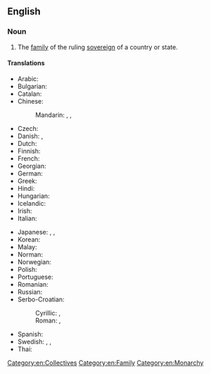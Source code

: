 {{rfd|lang=en}}
==English==

===Noun===
{{en-noun|royal families}}

# The [[family]] of the ruling [[sovereign]] of a country or state.

====Translations====
{{trans-top|family of ruling sovereign}}
* Arabic: {{t|ar|اَلعَائِلَة اَلمَلِّكِية|f}}
* Bulgarian: {{t|bg|кралско семейство|n}}
* Catalan: {{t|ca|família reial|f}}
* Chinese:
*: Mandarin: {{t+|cmn|皇室|tr=huángshì}}, {{t+|cmn|王室|tr=wángshì}}, {{t+|cmn|皇家|tr=huángjiā}}
* Czech: {{t|cs|královská rodina|f}}
* Danish: {{t|da|kongehus|n}}, {{t|da|kongelig familie|c}}
* Dutch: {{t|nl|koninklijke familie|f}}
* Finnish: {{t+|fi|kuningasperhe}}
* French: {{t|fr|famille royale|f}}
* Georgian: {{t|ka|სამეფო ოჯახი}}
* German: {{t|de|königliche Familie|f}}
* Greek: {{t|el|βασιλική οικογένεια|f}}
* Hindi: {{t+|hi|राजकुल|m}}
* Hungarian: {{t|hu|királyi család}}
* Icelandic: {{t|is|konungsfjölskylda|f}}
* Irish: {{t|ga|teaghlach ríoga|m}}
* Italian: {{t|it|famiglia reale|f}}
{{trans-mid}}
* Japanese: {{t+|ja|王室|tr=おうしつ, ōshitsu}}, {{t+|ja|王家|tr=おうけ, ōke}}, {{t+|ja|皇室|tr=こうしつ, kōshitsu}}
* Korean: {{t|ko|왕실}}
* Malay: {{t|ms|keluarga diraja}}
* Norman: {{t|nrf|fanmil'ye rouoyale|f}} {{qualifier|Jersey}}
* Norwegian: {{t|no|kongefamilie|m}}
* Polish: {{t|pl|[[rodzina]] [[królewski|królewska]]|f}}
* Portuguese: {{t|pt|[[família]] [[real]]|f}}
* Romanian: {{t|ro|familia regală|f}}
* Russian: {{t|ru|короле́вская семья́|f}}
* Serbo-Croatian: 
*: Cyrillic: {{t|sh|краловска обитељ|f}}, {{t|sh|краловска породица|f}}
*: Roman: {{t|sh|kralovska obitelj|f}}, {{t|sh|kralovska porodica|f}}
* Spanish: {{t|es|familia real|f}}
* Swedish: {{t|sv|kungafamilje|c}}, {{t|sv|kungliga familje|c}}, {{t+|sv|kungahus|n}}
* Thai: {{t|th|ชนชั้นเจ้า|tr=chon-chán-jâao}}
{{trans-bottom}}

[[Category:en:Collectives]]
[[Category:en:Family]]
[[Category:en:Monarchy]]